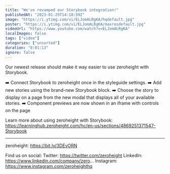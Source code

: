 ```yaml
---
title: "We've revamped our Storybook integration!"
publishedAt: "2023-01-25T14:18:59Z"
image: "https://i.ytimg.com/vi/ELJomALRgKA/hqdefault.jpg"
poster: "https://i.ytimg.com/vi/ELJomALRgKA/maxresdefault.jpg"
videoUrl: "https://www.youtube.com/watch?v=ELJomALRgKA"
localImages: false
tags: ["video"]
categories: ["unsorted"]
duration: "0:01:13"
ignore: false
---
```

Our newest release should make it way easier to use zeroheight with Storybook.

➡️ Connect Storybook to zeroheight once in the styleguide settings.
➡️ Add new stories using the brand-new Storybook block.
➡️ Choose the story to display on a page from the new modal that displays all of your available stories.
➡️ Component previews are now shown in an iframe with controls on the page

Learn more about using zeroheight with Storybook: https://learninghub.zeroheight.com/hc/en-us/sections/4869251371547-Storybook

-----

zeroheight: https://bit.ly/3DEvORN

Find us on social:
Twitter: https://twitter.com/zeroheight
LinkedIn: https://www.linkedin.com/company/zero...
Instagram: https://www.instagram.com/zeroheighthq
